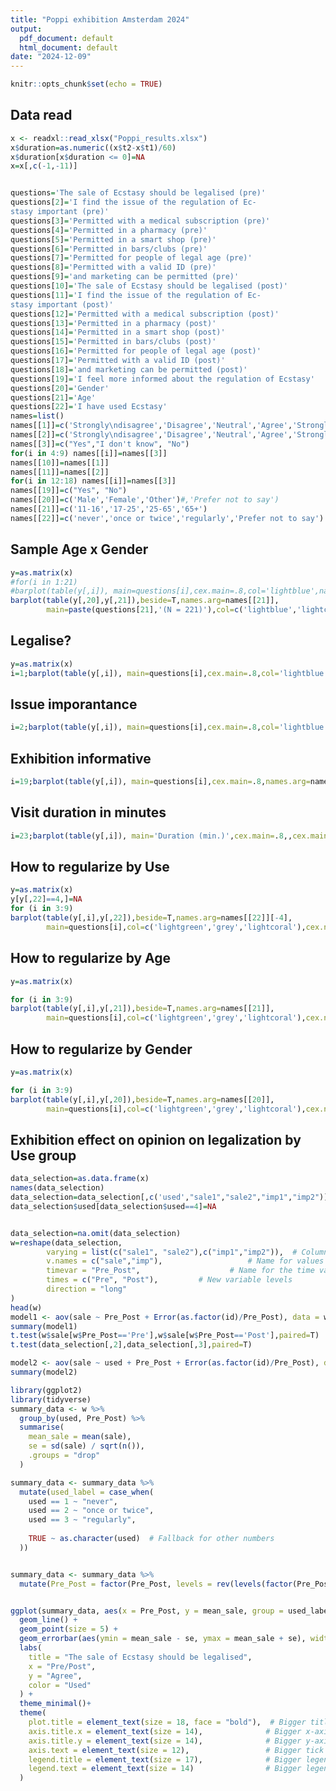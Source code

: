 ```yaml
---
title: "Poppi exhibition Amsterdam 2024"
output:
  pdf_document: default
  html_document: default
date: "2024-12-09"
---
```


```r
knitr::opts_chunk$set(echo = TRUE)
```

## Data read

```r
x <- readxl::read_xlsx("Poppi_results.xlsx")
x$duration=as.numeric((x$t2-x$t1)/60)
x$duration[x$duration <= 0]=NA
x=x[,c(-1,-11)]


questions='The sale of Ecstasy should be legalised (pre)'
questions[2]='I find the issue of the regulation of Ec-
stasy important (pre)'
questions[3]='Permitted with a medical subscription (pre)'
questions[4]='Permitted in a pharmacy (pre)'
questions[5]='Permitted in a smart shop (pre)'
questions[6]='Permitted in bars/clubs (pre)'
questions[7]='Permitted for people of legal age (pre)'
questions[8]='Permitted with a valid ID (pre)'
questions[9]='and marketing can be permitted (pre)'
questions[10]='The sale of Ecstasy should be legalised (post)'
questions[11]='I find the issue of the regulation of Ec-
stasy important (post)'
questions[12]='Permitted with a medical subscription (post)'
questions[13]='Permitted in a pharmacy (post)'
questions[14]='Permitted in a smart shop (post)'
questions[15]='Permitted in bars/clubs (post)'
questions[16]='Permitted for people of legal age (post)'
questions[17]='Permitted with a valid ID (post)'
questions[18]='and marketing can be permitted (post)'
questions[19]='I feel more informed about the regulation of Ecstasy'
questions[20]='Gender'
questions[21]='Age'
questions[22]='I have used Ecstasy'
names=list()
names[[1]]=c('Strongly\ndisagree','Disagree','Neutral','Agree','Strongly\nagree')
names[[2]]=c('Strongly\ndisagree','Disagree','Neutral','Agree','Strongly\n agree')
names[[3]]=c("Yes","I don't know", "No")
for(i in 4:9) names[[i]]=names[[3]]
names[[10]]=names[[1]]
names[[11]]=names[[2]]
for(i in 12:18) names[[i]]=names[[3]]
names[[19]]=c("Yes", "No")
names[[20]]=c('Male','Female','Other')#,'Prefer not to say')
names[[21]]=c('11-16','17-25','25-65','65+')
names[[22]]=c('never','once or twice','regularly','Prefer not to say')
```


## Sample Age x Gender
```r
y=as.matrix(x)
#for(i in 1:21)
#barplot(table(y[,i]), main=questions[i],cex.main=.8,col='lightblue',names.arg=names[[i]])
barplot(table(y[,20],y[,21]),beside=T,names.arg=names[[21]],
        main=paste(questions[21],'(N = 221)'),col=c('lightblue','lightcoral','lightgreen'),cex.names=2,cex.main=2,legend=names[[20]])

```

## Legalise?
```r
y=as.matrix(x)
i=1;barplot(table(y[,i]), main=questions[i],cex.main=.8,col='lightblue',names.arg=names[[i]],cex.main=1.5,cex.names=1)
```

## Issue imporantance
```r
i=2;barplot(table(y[,i]), main=questions[i],cex.main=.8,col='lightblue',names.arg=names[[i]],cex.main=1.5,cex.names=1)
```

## Exhibition informative
```r
i=19;barplot(table(y[,i]), main=questions[i],cex.main=.8,names.arg=names[[i]],col=c('lightgreen','lightcoral'),cex.main=1.5,cex.names=1.5)
```

## Visit duration in minutes
```r
i=23;barplot(table(y[,i]), main='Duration (min.)',cex.main=.8,,cex.main=1.5,cex.names=1,col='lightblue')
```

## How to regularize by Use
```r
y=as.matrix(x)
y[y[,22]==4,]=NA
for (i in 3:9)
barplot(table(y[,i],y[,22]),beside=T,names.arg=names[[22]][-4],
        main=questions[i],col=c('lightgreen','grey','lightcoral'),cex.names=1.5,cex.main=1.5,legend=names[[i]])
```

## How to regularize by Age
```r
y=as.matrix(x)

for (i in 3:9)
barplot(table(y[,i],y[,21]),beside=T,names.arg=names[[21]],
        main=questions[i],col=c('lightgreen','grey','lightcoral'),cex.names=1.5,cex.main=1.5,legend=names[[i]])
```

## How to regularize by Gender
```r
y=as.matrix(x)

for (i in 3:9)
barplot(table(y[,i],y[,20]),beside=T,names.arg=names[[20]],
        main=questions[i],col=c('lightgreen','grey','lightcoral'),cex.names=1.5,cex.main=1.5,legend=names[[i]])
```


## Exhibition effect on opinion on legalization by Use group
```r
data_selection=as.data.frame(x)
names(data_selection)
data_selection=data_selection[,c('used',"sale1","sale2","imp1","imp2")]
data_selection$used[data_selection$used==4]=NA


data_selection=na.omit(data_selection)
w=reshape(data_selection,
        varying = list(c("sale1", "sale2"),c("imp1","imp2")),  # Columns to pivot
        v.names = c("sale","imp"),                   # Name for values
        timevar = "Pre_Post",                    # Name for the time variable
        times = c("Pre", "Post"),         # New variable levels
        direction = "long"
)
head(w)
model1 <- aov(sale ~ Pre_Post + Error(as.factor(id)/Pre_Post), data = w)
summary(model1)
t.test(w$sale[w$Pre_Post=='Pre'],w$sale[w$Pre_Post=='Post'],paired=T)
t.test(data_selection[,2],data_selection[,3],paired=T)

model2 <- aov(sale ~ used + Pre_Post + Error(as.factor(id)/Pre_Post), data = w)
summary(model2)

library(ggplot2)
library(tidyverse)
summary_data <- w %>%
  group_by(used, Pre_Post) %>%
  summarise(
    mean_sale = mean(sale),
    se = sd(sale) / sqrt(n()),
    .groups = "drop"
  )

summary_data <- summary_data %>%
  mutate(used_label = case_when(
    used == 1 ~ "never",
    used == 2 ~ "once or twice",
    used == 3 ~ "regularly",
    
    TRUE ~ as.character(used)  # Fallback for other numbers
  ))


summary_data <- summary_data %>%
  mutate(Pre_Post = factor(Pre_Post, levels = rev(levels(factor(Pre_Post)))))


ggplot(summary_data, aes(x = Pre_Post, y = mean_sale, group = used_label, color = used_label)) +
  geom_line() +
  geom_point(size = 5) +
  geom_errorbar(aes(ymin = mean_sale - se, ymax = mean_sale + se), width = 0.1) +
  labs(
    title = "The sale of Ecstasy should be legalised",
    x = "Pre/Post",
    y = "Agree",
    color = "Used"
  ) +
  theme_minimal()+
  theme(
    plot.title = element_text(size = 18, face = "bold"),  # Bigger title
    axis.title.x = element_text(size = 14),              # Bigger x-axis label
    axis.title.y = element_text(size = 14),              # Bigger y-axis label
    axis.text = element_text(size = 12),                 # Bigger tick labels
    legend.title = element_text(size = 17),              # Bigger legend title
    legend.text = element_text(size = 14)                # Bigger legend text
  )
```

